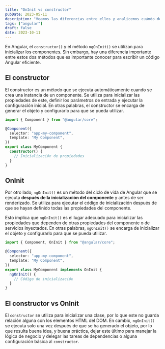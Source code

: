 ---
title: "OnInit vs constructor"
pubDate: 2023-05-11
description: "Veamos las diferencias entre ellos y analicemos cuándo deben ser usados"
tags: ["angular"]
draft: false
date: 2023-10-11
---

En Angular, el `constructor()` y el método `ngOnInit()` se utilizan para inicializar los componentes. Sin embargo, hay una diferencia importante entre estos dos métodos que es importante conocer para escribir un código Angular eficiente.

## El constructor

El constructor es un método que se ejecuta automáticamente cuando se crea una instancia de un componente. Se utiliza para inicializar las propiedades de este, definir los parámetros de entrada y ejecutar la configuración inicial. En otras palabras, el constructor se encarga de generar el objeto y configurarlo para que se pueda utilizar.

```ts
import { Component } from "@angular/core";

@Component({
  selector: "app-my-component",
  template: "My Component",
})
export class MyComponent {
  constructor() {
    // Inicialización de propiedades
  }
}
```

## OnInit

Por otro lado, `ngOnInit()` es un método del ciclo de vida de Angular que se ejecuta **después de la inicialización del componente** y antes de ser renderizado. Se utiliza para ejecutar el código de inicialización después de que se hayan definido todas las propiedades del componente.

Esto implica que `ngOnInit()` es el lugar adecuado para inicializar las propiedades que dependen de otras propiedades del componente o de servicios inyectados. En otras palabras, `ngOnInit()` se encarga de inicializar el objeto y configurarlo para que se pueda utilizar.

```typescript
import { Component, OnInit } from "@angular/core";

@Component({
  selector: "app-my-component",
  template: "My Component",
})
export class MyComponent implements OnInit {
  ngOnInit() {
    // Código de inicialización
  }
}
```

## El constructor vs OnInit

El `constructor` se utiliza para inicializar una clase, por lo que este no guarda relación alguna con los elementos HTML del DOM. En cambio, `ngOnInit()` se ejecuta solo una vez después de que se ha generado el objeto, por lo que resulta buena idea, y buena práctica, dejar este último para manejar la lógica de negocio y delegar las tareas de dependencias o alguna configuración básica al `constructor`.

